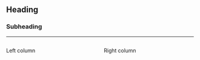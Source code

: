 ## Heading

### Subheading

<hr size="2rem" color="#373A36">

::::{.columns}

::: {.column width="50%"}
Left column
:::

::: {.column width="50%"}
Right column
:::

::::